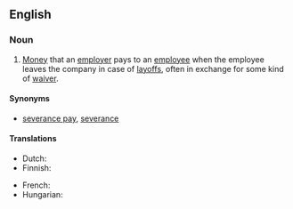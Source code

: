 ==English==
{{wikipedia|Severance package}}

===Noun===
{{en-noun|head=[[severance]] [[payment]]}}

# [[money|Money]] that an [[employer]] pays to an [[employee]] when the employee leaves the company in case of [[layoff]]s, often in exchange for some kind of [[waiver]].

====Synonyms====
* [[severance pay]], [[severance]]

====Translations====
{{trans-top|money paid to employee in case of layoff}}
* Dutch: {{t-|nl|ontslagvergoeding|f}}
* Finnish: {{t-|fi|irtisanomisraha}}
{{trans-mid}}
* French: {{t+|fr|indemnité de licenciement|f}}
* Hungarian: {{t-|hu|végkielégítés}}
{{trans-bottom}}